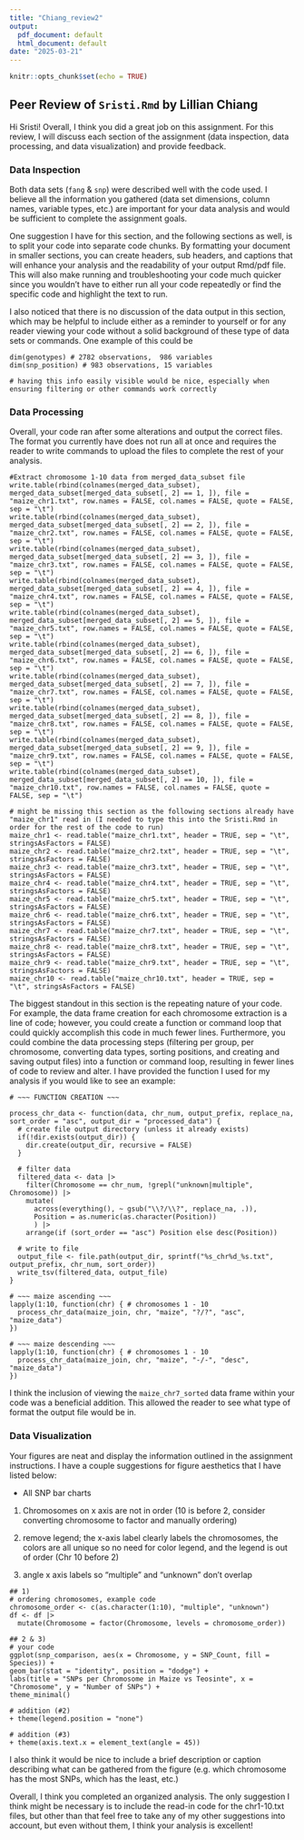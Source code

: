 ```yaml
---
title: "Chiang_review2"
output:
  pdf_document: default
  html_document: default
date: "2025-03-21"
---
```


```r
knitr::opts_chunk$set(echo = TRUE)
```

## Peer Review of `Sristi.Rmd` by Lillian Chiang

Hi Sristi! Overall, I think you did a great job on this assignment. For this review, I will discuss each section of the assignment (data inspection, data processing, and data visualization) and provide feedback.

### Data Inspection

Both data sets (`fang` & `snp`) were described well with the code used. I believe all the information you gathered (data set dimensions, column names, variable types, etc.) are important for your data analysis and would be sufficient to complete the assignment goals.

One suggestion I have for this section, and the following sections as well, is to split your code into separate code chunks. By formatting your document in smaller sections, you can create headers, sub headers, and captions that will enhance your analysis and the readability of your output Rmd/pdf file. This will also make running and troubleshooting your code much quicker since you wouldn't have to either run all your code repeatedly or find the specific code and highlight the text to run.

I also noticed that there is no discussion of the data output in this section, which may be helpful to include either as a reminder to yourself or for any reader viewing your code without a solid background of these type of data sets or commands. One example of this could be

```         
dim(genotypes) # 2782 observations,  986 variables
dim(snp_position) # 983 observations, 15 variables

# having this info easily visible would be nice, especially when ensuring filtering or other commands work correctly
```

### Data Processing

Overall, your code ran after some alterations and output the correct files. The format you currently have does not run all at once and requires the reader to write commands to upload the files to complete the rest of your analysis.

```         
#Extract chromosome 1-10 data from merged_data_subset file
write.table(rbind(colnames(merged_data_subset), merged_data_subset[merged_data_subset[, 2] == 1, ]), file = "maize_chr1.txt", row.names = FALSE, col.names = FALSE, quote = FALSE, sep = "\t")
write.table(rbind(colnames(merged_data_subset), merged_data_subset[merged_data_subset[, 2] == 2, ]), file = "maize_chr2.txt", row.names = FALSE, col.names = FALSE, quote = FALSE, sep = "\t")
write.table(rbind(colnames(merged_data_subset), merged_data_subset[merged_data_subset[, 2] == 3, ]), file = "maize_chr3.txt", row.names = FALSE, col.names = FALSE, quote = FALSE, sep = "\t")
write.table(rbind(colnames(merged_data_subset), merged_data_subset[merged_data_subset[, 2] == 4, ]), file = "maize_chr4.txt", row.names = FALSE, col.names = FALSE, quote = FALSE, sep = "\t")
write.table(rbind(colnames(merged_data_subset), merged_data_subset[merged_data_subset[, 2] == 5, ]), file = "maize_chr5.txt", row.names = FALSE, col.names = FALSE, quote = FALSE, sep = "\t")
write.table(rbind(colnames(merged_data_subset), merged_data_subset[merged_data_subset[, 2] == 6, ]), file = "maize_chr6.txt", row.names = FALSE, col.names = FALSE, quote = FALSE, sep = "\t")
write.table(rbind(colnames(merged_data_subset), merged_data_subset[merged_data_subset[, 2] == 7, ]), file = "maize_chr7.txt", row.names = FALSE, col.names = FALSE, quote = FALSE, sep = "\t")
write.table(rbind(colnames(merged_data_subset), merged_data_subset[merged_data_subset[, 2] == 8, ]), file = "maize_chr8.txt", row.names = FALSE, col.names = FALSE, quote = FALSE, sep = "\t")
write.table(rbind(colnames(merged_data_subset), merged_data_subset[merged_data_subset[, 2] == 9, ]), file = "maize_chr9.txt", row.names = FALSE, col.names = FALSE, quote = FALSE, sep = "\t")
write.table(rbind(colnames(merged_data_subset), merged_data_subset[merged_data_subset[, 2] == 10, ]), file = "maize_chr10.txt", row.names = FALSE, col.names = FALSE, quote = FALSE, sep = "\t")

# might be missing this section as the following sections already have "maize_chr1" read in (I needed to type this into the Sristi.Rmd in order for the rest of the code to run)
maize_chr1 <- read.table("maize_chr1.txt", header = TRUE, sep = "\t", stringsAsFactors = FALSE)
maize_chr2 <- read.table("maize_chr2.txt", header = TRUE, sep = "\t", stringsAsFactors = FALSE)
maize_chr3 <- read.table("maize_chr3.txt", header = TRUE, sep = "\t", stringsAsFactors = FALSE)
maize_chr4 <- read.table("maize_chr4.txt", header = TRUE, sep = "\t", stringsAsFactors = FALSE)
maize_chr5 <- read.table("maize_chr5.txt", header = TRUE, sep = "\t", stringsAsFactors = FALSE)
maize_chr6 <- read.table("maize_chr6.txt", header = TRUE, sep = "\t", stringsAsFactors = FALSE)
maize_chr7 <- read.table("maize_chr7.txt", header = TRUE, sep = "\t", stringsAsFactors = FALSE)
maize_chr8 <- read.table("maize_chr8.txt", header = TRUE, sep = "\t", stringsAsFactors = FALSE)
maize_chr9 <- read.table("maize_chr9.txt", header = TRUE, sep = "\t", stringsAsFactors = FALSE)
maize_chr10 <- read.table("maize_chr10.txt", header = TRUE, sep = "\t", stringsAsFactors = FALSE)
```

The biggest standout in this section is the repeating nature of your code. For example, the data frame creation for each chromosome extraction is a line of code; however, you could create a function or command loop that could quickly accomplish this code in much fewer lines. Furthermore, you could combine the data processing steps (filtering per group, per chromosome, converting data types, sorting positions, and creating and saving output files) into a function or command loop, resulting in fewer lines of code to review and alter. I have provided the function I used for my analysis if you would like to see an example:

```         
# ~~~ FUNCTION CREATION ~~~

process_chr_data <- function(data, chr_num, output_prefix, replace_na, sort_order = "asc", output_dir = "processed_data") {
  # create file output directory (unless it already exists)
  if(!dir.exists(output_dir)) {
    dir.create(output_dir, recursive = FALSE)
  }
  
  # filter data
  filtered_data <- data |>
    filter(Chromosome == chr_num, !grepl("unknown|multiple", Chromosome)) |>
    mutate(
      across(everything(), ~ gsub("\\?/\\?", replace_na, .)),
      Position = as.numeric(as.character(Position))
      ) |>
    arrange(if (sort_order == "asc") Position else desc(Position))
    
  # write to file
  output_file <- file.path(output_dir, sprintf("%s_chr%d_%s.txt", output_prefix, chr_num, sort_order))
  write_tsv(filtered_data, output_file)
}

# ~~~ maize ascending ~~~
lapply(1:10, function(chr) { # chromosomes 1 - 10
  process_chr_data(maize_join, chr, "maize", "?/?", "asc", "maize_data")
})

# ~~~ maize descending ~~~
lapply(1:10, function(chr) { # chromosomes 1 - 10
  process_chr_data(maize_join, chr, "maize", "-/-", "desc", "maize_data")
})
```

I think the inclusion of viewing the `maize_chr7_sorted` data frame within your code was a beneficial addition. This allowed the reader to see what type of format the output file would be in.

### Data Visualization

Your figures are neat and display the information outlined in the assignment instructions. I have a couple suggestions for figure aesthetics that I have listed below:

-   All SNP bar charts

1.  Chromosomes on x axis are not in order (10 is before 2, consider converting chromosome to factor and manually ordering)

2.  remove legend; the x-axis label clearly labels the chromosomes, the colors are all unique so no need for color legend, and the legend is out of order (Chr 10 before 2)

3.  angle x axis labels so "multiple" and "unknown" don't overlap

```         
## 1)
# ordering chromosomes, example code
chromosome_order <- c(as.character(1:10), "multiple", "unknown")
df <- df |>
  mutate(Chromosome = factor(Chromosome, levels = chromosome_order))

## 2 & 3)
# your code
ggplot(snp_comparison, aes(x = Chromosome, y = SNP_Count, fill = Species)) +
geom_bar(stat = "identity", position = "dodge") +
labs(title = "SNPs per Chromosome in Maize vs Teosinte", x = "Chromosome", y = "Number of SNPs") +
theme_minimal()

# addition (#2)
+ theme(legend.position = "none")

# addition (#3)
+ theme(axis.text.x = element_text(angle = 45))
```

I also think it would be nice to include a brief description or caption describing what can be gathered from the figure (e.g. which chromosome has the most SNPs, which has the least, etc.)


Overall, I think you completed an organized analysis. The only suggestion I think might be necessary is to include the read-in code for the chr1-10.txt files, but other than that feel free to take any of my other suggestions into account, but even without them, I think your analysis is excellent!
